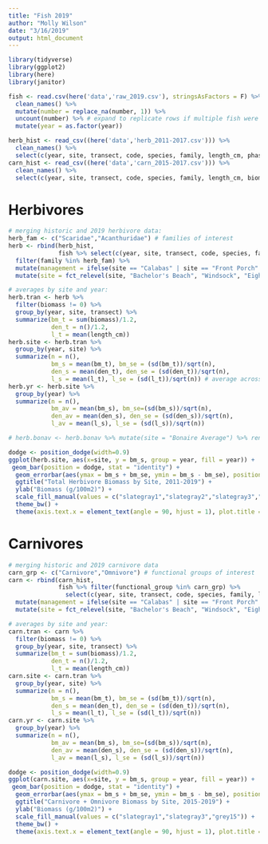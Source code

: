 ```yaml
---
title: "Fish 2019"
author: "Molly Wilson"
date: "3/16/2019"
output: html_document
---
```


```r
library(tidyverse)
library(ggplot2)
library(here)
library(janitor)
```


```r
fish <- read.csv(here('data','raw_2019.csv'), stringsAsFactors = F) %>% 
  clean_names() %>%
  mutate(number = replace_na(number, 1)) %>%
  uncount(number) %>% # expand to replicate rows if multiple fish were recorded
  mutate(year = as.factor(year))

herb_hist <- read_csv((here('data','herb_2011-2017.csv'))) %>% 
  clean_names() %>%
  select(c(year, site, transect, code, species, family, length_cm, phase, biomass))
carn_hist <- read_csv((here('data','carn_2015-2017.csv'))) %>% 
  clean_names() %>%
  select(c(year, site, transect, code, species, family, length_cm, biomass))
```

# Herbivores

```r
# merging historic and 2019 herbivore data:
herb_fam <- c("Scaridae","Acanthuridae") # families of interest
herb <- rbind(herb_hist, 
              fish %>% select(c(year, site, transect, code, species, family, length_cm, phase, biomass))) %>% 
  filter(family %in% herb_fam) %>%
  mutate(management = ifelse(site == "Calabas" | site == "Front Porch" | site == "Eighteenth Palm" | site == "Reef Scientifico", "FPA", "Control")) %>% 
  mutate(site = fct_relevel(site, "Bachelor's Beach", "Windsock", "Eighteenth Palm", "Calabas", "Front Porch", "Forest", "Reef Scientifico", "Barcadera", "Oil Slick", "Karpata", "No-Dive Reserve"))

# averages by site and year:
herb.tran <- herb %>% 
  filter(biomass != 0) %>% 
  group_by(year, site, transect) %>% 
  summarize(bm_t = sum(biomass)/1.2, 
            den_t = n()/1.2, 
            l_t = mean(length_cm))
herb.site <- herb.tran %>% 
  group_by(year, site) %>% 
  summarize(n = n(), 
            bm_s = mean(bm_t), bm_se = (sd(bm_t))/sqrt(n), 
            den_s = mean(den_t), den_se = (sd(den_t))/sqrt(n), 
            l_s = mean(l_t), l_se = (sd(l_t))/sqrt(n)) # average across transects within each site
herb.yr <- herb.site %>% 
  group_by(year) %>% 
  summarize(n = n(), 
            bm_av = mean(bm_s), bm_se=(sd(bm_s))/sqrt(n), 
            den_av = mean(den_s), den_se = (sd(den_s))/sqrt(n), 
            l_av = mean(l_s), l_se = (sd(l_s))/sqrt(n))

# herb.bonav <- herb.bonav %>% mutate(site = "Bonaire Average") %>% rename(bm_s = bm_av, den_s = den_av, l_s = l_av) %>% bind_rows(herb.site)
```

```r
dodge <- position_dodge(width=0.9)
ggplot(herb.site, aes(x=site, y = bm_s, group = year, fill = year)) +
 geom_bar(position = dodge, stat = "identity") + 
  geom_errorbar(aes(ymax = bm_s + bm_se, ymin = bm_s - bm_se), position = dodge, width = 0.25) +
  ggtitle("Total Herbivore Biomass by Site, 2011-2019") +
  ylab("Biomass (g/100m2)") +
  scale_fill_manual(values = c("slategray1","slategray2","slategray3","slategray","grey15")) +
  theme_bw() +
  theme(axis.text.x = element_text(angle = 90, hjust = 1), plot.title = element_text(hjust = 0.5))
```


# Carnivores

```r
# merging historic and 2019 carnivore data
carn_grp <- c("Carnivore","Omnivore") # functional groups of interest
carn <- rbind(carn_hist, 
              fish %>% filter(functional_group %in% carn_grp) %>%
                select(c(year, site, transect, code, species, family, length_cm, biomass))) %>% 
  mutate(management = ifelse(site == "Calabas" | site == "Front Porch" | site == "Eighteenth Palm" | site == "Reef Scientifico", "FPA", "Control")) %>%
  mutate(site = fct_relevel(site, "Bachelor's Beach", "Windsock", "Eighteenth Palm", "Calabas", "Front Porch", "Forest", "Reef Scientifico", "Barcadera", "Oil Slick", "Karpata", "No-Dive Reserve"))

# averages by site and year:
carn.tran <- carn %>% 
  filter(biomass != 0) %>% 
  group_by(year, site, transect) %>% 
  summarize(bm_t = sum(biomass)/1.2, 
            den_t = n()/1.2, 
            l_t = mean(length_cm))
carn.site <- carn.tran %>% 
  group_by(year, site) %>% 
  summarize(n = n(), 
            bm_s = mean(bm_t), bm_se = (sd(bm_t))/sqrt(n), 
            den_s = mean(den_t), den_se = (sd(den_t))/sqrt(n), 
            l_s = mean(l_t), l_se = (sd(l_t))/sqrt(n))
carn.yr <- carn.site %>% 
  group_by(year) %>% 
  summarize(n = n(), 
            bm_av = mean(bm_s), bm_se=(sd(bm_s))/sqrt(n), 
            den_av = mean(den_s), den_se = (sd(den_s))/sqrt(n), 
            l_av = mean(l_s), l_se = (sd(l_s))/sqrt(n))

```

```r
dodge <- position_dodge(width=0.9)
ggplot(carn.site, aes(x=site, y = bm_s, group = year, fill = year)) +
 geom_bar(position = dodge, stat = "identity") + 
  geom_errorbar(aes(ymax = bm_s + bm_se, ymin = bm_s - bm_se), position = dodge, width = 0.25) +
  ggtitle("Carnivore + Omnivore Biomass by Site, 2015-2019") +
  ylab("Biomass (g/100m2)") +
  scale_fill_manual(values = c("slategray1","slategray3","grey15")) +
  theme_bw() +
  theme(axis.text.x = element_text(angle = 90, hjust = 1), plot.title = element_text(hjust = 0.5))
```

